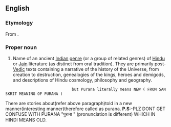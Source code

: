 ==English==
{{wikipedia|Puranas}}

===Etymology===
From {{etyl|sa}} {{term|sc=Deva|पुराण|tr=purāṇá||Stories of ancient times,told in a ''NEW'' manner.|lang=sa}}.

===Proper noun===
{{en-proper-noun|Puranas}}

# {{Hinduism}} Name of an ancient [[Indian]] [[genre]] (or a group of related genres) of [[Hindu]] or [[Jain]] literature (as distinct from oral tradition). They are primarily post-[[Vedic]] texts containing a narrative of the history of the Universe, from creation to destruction, genealogies of the kings, heroes and demigods, and descriptions of Hindu cosmology, philosophy and geography.
                              but Purana literally means NEW ( FROM SANSKRIT MEANING OF PURANA )
There are stories about(refer above paragraph)told in a new manner(interesting manner)therefore called as purana. 
'''P.S''':-PLZ DONT GET CONFUSE WITH PURANA  "पुराना " (pronunciation is different) WHICH IN HINDI MEANS OLD.

{{rfc}}